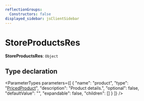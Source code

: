 ```yaml
---
reflectionGroups:
  Constructors: false
displayed_sidebar: jsClientSidebar
---
```



# StoreProductsRes

 **StoreProductsRes**: `Object`

## Type declaration

<ParameterTypes parameters={[
  {
    "name": "product",
    "type": "[PricedProduct](js_client.internal.PricedProduct.mdx)",
    "description": "Product details.",
    "optional": false,
    "defaultValue": "",
    "expandable": false,
    "children": []
  }
]} />
